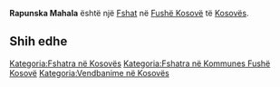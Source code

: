 {{Fshat në Kosovës
 | Emri                = Rapunska Mahala
| srp_D_name = Rapunska Mahala
| srp_D_FULL_NAME_RO = Rapunska Mahala
| srp_D_FULL_NAME_ND_RO = Rapunska Mahala
| srp_D_SORT_NAME_RG = RAPUNSKAMAHALA
| srp_D_FULL_NAME_RG = Rapunska Mahala
| srp_D_FULL_NAME_ND_RG = Rapunska Mahala

 | Emri (Rasa dhanore) = 
 | Figura              = 
 | Shteti              = Kosovo
 | Komuna              = Fushë Kosovë
 | Kodi postar         = 
 | Sipërfaqja          = 

 | Popullsia           = 

 | Regj. i popullsisë  = 
 | Dend. e popullsisë  = 
 | Faqja zyrtare       = 
 <!--- Koordinatat ----> 
 | Gjerësia            = 42.631389
 | Gjatësia            = 21.720833
 | Lartësia            = 
}}
'''Rapunska Mahala''' është një [[Fshat]] në [[Fushë Kosovë]] të [[Kosovës]].

<!-- == Gjeografia == -->
<!-- == Historia == -->
<!-- == Demografia == -->
== Shih edhe ==
{{Komuna Fushë Kosovë}}
{{Kosovo-Administrata-Cung}}

[[Kategoria:Fshatra në Kosovës]]
[[Kategoria:Fshatra në Kommunes Fushë Kosovë]]
[[Kategoria:Vendbanime në Kosovës]]